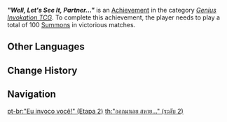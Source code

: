 {{Achievement Infobox
|title        = "Well, Let's See It, Partner..."
|id           = 80207
|order id     = 209
|category     = Genius Invokation TCG (Achievement)
|description  = Play a total of 100 [[Summon]]s in victorious matches.
|requirements = 
|primogems    = 10
|tracking     = Tracks total amount.
|topic        = 
|type         = 
|set          = "Well, Let's See It, Partner..."
|tier         = 2
|tiers_total  = 3
}}
'''''"Well, Let's See It, Partner..."''''' is an [[Achievement]] in the category ''[[Genius Invokation TCG (Achievement)|Genius Invokation TCG]]''. To complete this achievement, the player needs to play a total of 100 [[Summon]]s in victorious matches.
<!--
==Gameplay Notes==
*

==Trivia==
*

==Gallery==
{{Preview
|size=300px
|file=
|caption=
}}

==Video Guides==
{{EVT
|video1   = 
|caption1 = 
}}
-->
==Other Languages==
{{Other Languages|Transclude = "Well, Let's See It, Partner..."}}

==Change History==
{{Change History|3.3|page="Well, Let's See It, Partner..."}}
<!--
==References==
{{Reflist}}
-->
==Navigation==
{{Achievement Navbox}}

[[pt-br:"Eu invoco você!" (Etapa 2)]]
[[th:"ออกมาเลย สหาย..." (ระดับ 2)]]